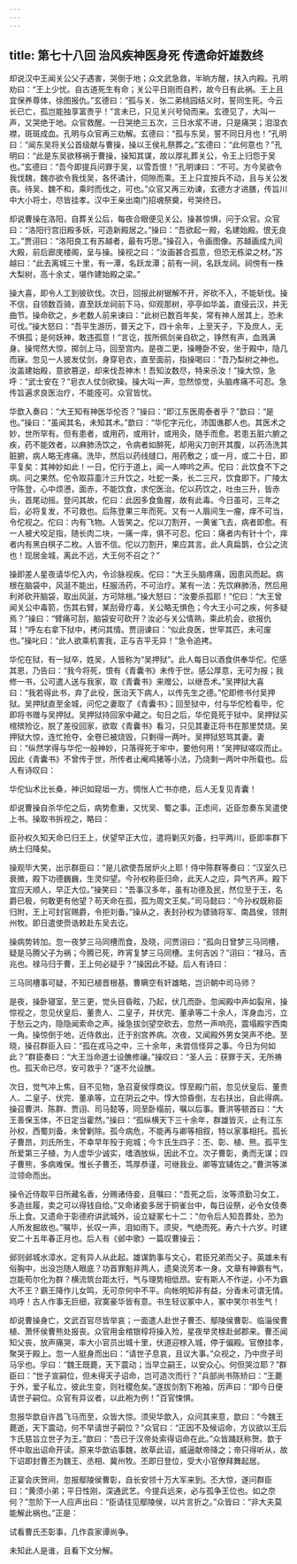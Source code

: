 ```yaml
---
---
---
```

title: 第七十八回 治风疾神医身死 传遗命奸雄数终
---

却说汉中王闻关公父子遇害，哭倒于地；众文武急救，半晌方醒，扶入内殿。孔明劝曰：“王上少忧。自古道死生有命；关公平日刚而自矜，故今日有此祸。王上且宜保养尊体，徐图报仇。”玄德曰：“孤与关、张二弟桃园结义时，誓同生死。今云长已亡，孤岂能独享富贵乎！”言未已，只见关兴号恸而来。玄德见了，大叫一声，又哭绝于地。众官救醒。一日哭绝三五次，三日水浆不进，只是痛哭；泪湿衣襟，斑斑成血。孔明与众官再三劝解。玄德曰：“孤与东吴，誓不同日月也！”孔明曰：“闻东吴将关公首级献与曹操，操以王侯礼祭葬之。”玄德曰：“此何意也？”孔明曰：“此是东吴欲移祸于曹操，操知其谋，故以厚礼葬关公，令王上归怨于吴也。”玄德曰：“吾今即提兵问罪于吴，以雪吾恨！”孔明谏曰：“不可。方今吴欲令我伐魏，魏亦欲令我伐吴，各怀谲计，伺隙而乘。王上只宜按兵不动，且与关公发丧。待吴、魏不和，乘时而伐之，可也。”众官又再三劝谏，玄德方才进膳，传旨川中大小将士，尽皆挂孝。汉中王亲出南门招魂祭奠，号哭终日。

却说曹操在洛阳，自葬关公后，每夜合眼便见关公。操甚惊惧，问于众官。众官曰：“洛阳行宫旧殿多妖，可造新殿居之。”操曰：“吾欲起一殿，名建始殿。恨无良工。”贾诩曰：“洛阳良工有苏越者，最有巧思。”操召入，令画图像。苏越画成九间大殿，前后廊庑楼阁，呈与操。操视之曰：“汝画甚合孤意，但恐无栋梁之材。”苏越曰：“此去离城三十里，有一潭，名跃龙潭；前有一祠，名跃龙祠。祠傍有一株大梨树，高十余丈，堪作建始殿之梁。”

操大喜，即令人工到彼砍伐。次日，回报此树锯解不开，斧砍不入，不能斩伐。操不信，自领数百骑，直至跃龙祠前下马，仰观那树，亭亭如华盖，直侵云汉，并无曲节。操命砍之，乡老数人前来谏曰：“此树已数百年矣，常有神人居其上，恐未可伐。”操大怒曰：“吾平生游历，普天之下，四十余年，上至天子，下及庶人，无不惧孤；是何妖神，敢违孤意！”言讫，拔所佩剑亲自砍之，铮然有声，血溅满身。操愕然大惊，掷剑上马，回至宫内。是夜二更，操睡卧不安，坐于殿中，隐几而寐。忽见一人披发仗剑，身穿皂衣，直至面前，指操喝曰：“吾乃梨树之神也。汝盖建始殿，意欲篡逆，却来伐吾神木！吾知汝数尽，特来杀汝！”操大惊，急呼：“武士安在？”皂衣人仗剑砍操。操大叫一声，忽然惊觉，头脑疼痛不可忍。急传旨遍求良医治疗，不能痊可。众官皆忧。

华歆入奏曰：“大王知有神医华伦否？”操曰：“即江东医周泰者乎？”歆曰：“是也。”操曰：“虽闻其名，未知其术。”歆曰：“华佗字元化，沛国谯郡人也。其医术之妙，世所罕有。但有患者，或用药，或用针，或用灸，随手而愈。若患五脏六腑之疾，药不能效者，以麻肺汤饮之，令病者如醉死，却用尖刀剖开其腹，以药汤洗其脏腑，病人略无疼痛。洗毕，然后以药线缝口，用药敷之；或一月，或二十日，即平复矣：其神妙如此！一日，佗行于道上，闻一人呻吟之声。佗曰：此饮食不下之病。问之果然。佗令取蒜齑汁三升饮之，吐蛇一条，长二三尺，饮食即下。广陵太守陈登，心中烦懑，面赤，不能饮食，求佗医治。佗以药饮之，吐虫三升，皆赤头，首尾动摇。登问其故，佗曰：此因多食鱼腥，故有此毒。今日虽可，三年之后，必将复发，不可救也。后陈登果三年而死。又有一人眉间生一瘤，痒不可当，令佗视之。佗曰：内有飞物。人皆笑之。佗以刀割开，一黄雀飞去，病者即愈。有一人被犬咬足指，随长肉二块，一痛一痒，俱不可忍。佗曰：痛者内有针十个，痒者内有黑白棋子二枚。人皆不信。佗以刀割开，果应其言。此人真扁鹊，仓公之流也！现居金城，离此不远，大王何不召之？”

操即差人星夜请华佗入内，令诊脉视疾。佗曰：“大王头脑疼痛，因患风而起。病根在脑袋中，风涎不能出，枉服汤药，不可治疗。某有一法：先饮麻肺汤，然后用利斧砍开脑袋，取出风涎，方可除根。”操大怒曰：“汝要杀孤耶！”佗曰：“大王曾闻关公中毒箭，伤其右臂，某刮骨疗毒，关公略无惧色；今大王小可之疾，何多疑焉？”操曰：“臂痛可刮，脑袋安可砍开？汝必与关公情熟，乘此机会，欲报仇耳！”呼左右拿下狱中，拷问其情。贾诩谏曰：“似此良医，世罕其匹，未可废也。”操叱曰：“此人欲乘机害我，正与吉平无异！”急令追拷。

华佗在狱，有一狱卒，姓吴，人皆称为“吴押狱”。此人每日以酒食供奉华佗。佗感其恩，乃告曰：“我今将死，恨有《青囊书》未传于世。感公厚意，无可为报；我修一书，公可遣人送与我家，取《青囊书》来赠公，以继吾术。”吴押狱大喜曰：“我若得此书，弃了此役，医治天下病人，以传先生之德。”佗即修书付吴押狱。吴押狱直至金城，问佗之妻取了《青囊书》；回至狱中，付与华佗检看毕，佗即将书赠与吴押狱。吴押狱持回家中藏之。旬日之后，华佗竟死于狱中。吴押狱买棺殡殓讫，脱了差役回家，欲取《青囊书》看习，只见其妻正将书在那里焚烧。吴押狱大惊，连忙抢夺，全卷已被烧毁，只剩得一两叶。吴押狱怒骂其妻。妻曰：“纵然学得与华佗一般神妙，只落得死于牢中，要他何用！”吴押狱嗟叹而止。因此《青囊书》不曾传于世，所传者止阉鸡猪等小法，乃烧剩一两叶中所载也。后人有诗叹曰：

华佗仙术比长桑，神识如窥垣一方。惆怅人亡书亦绝，后人无复见青囊！

却说曹操自杀华佗之后，病势愈重，又忧吴、蜀之事。正虑间，近臣忽奏东吴遣使上书。操取书拆视之，略曰：

臣孙权久知天命已归王上，伏望早正大位，遣将剿灭刘备，扫平两川，臣即率群下纳土归降矣。

操观毕大笑，出示群臣曰：“是儿欲使吾居炉火上耶！侍中陈群等奏曰：“汉室久已衰微，殿下功德巍巍，生灵仰望。今孙权称臣归命，此天人之应，异气齐声。殿下宜应天顺人，早正大位。”操笑曰：“吾事汉多年，虽有功德及民，然位至于王，名爵已极，何敢更有他望？苟天命在孤，孤为周文王矣。”司马懿曰：“今孙权既称臣归附，王上可封官赐爵，令拒刘备。”操从之，表封孙权为骠骑将军、南昌侯，领荆州牧。即日遣使赍诰敕赴东吴去讫。

操病势转加。忽一夜梦三马同槽而食，及晓，问贾诩曰：“孤向日曾梦三马同槽，疑是马腾父子为祸；今腾已死，昨宵复梦三马同槽。主何吉凶？”诩曰：“禄马，吉兆也。禄马归于曹，王上何必疑乎？”操因此不疑。后人有诗曰：

三马同槽事可疑，不知已植晋根基。曹瞒空有奸雄略，岂识朝中司马师？

是夜，操卧寝室，至三更，觉头目昏眩，乃起，伏几而卧。忽闻殿中声如裂帛，操惊视之，忽见伏皇后、董贵人、二皇子，并伏完、董承等二十余人，浑身血污，立于愁云之内，隐隐闻索命之声。操急拔剑望空砍去，忽然一声响亮，震塌殿宇西南一角。操惊倒于地，近侍救出，迁于别宫养病。次夜，又闻殿外男女哭声不绝。至晓，操召群臣入曰：“孤在戎马之中，三十余年，未尝信怪异之事。今日为何如此？”群臣奏曰：“大王当命道士设醮修禳。”操叹曰：“圣人云：获罪于天，无所祷也。孤天命已尽，安可救乎？”遂不允设醮。

次日，觉气冲上焦，目不见物，急召夏侯惇商议。惇至殿门前，忽见伏皇后、董贵人、二皇子、伏完、董承等，立在阴云之中。惇大惊昏倒，左右扶出，自此得病。操召曹洪、陈群、贾诩、司马懿等，同至卧榻前，嘱以后事。曹洪等顿首曰：“大王善保玉体，不日定当霍然。”操曰：“孤纵横天下三十余年，群雄皆灭，止有江东孙权，西蜀刘备，未曾剿除。孤今病危，不能再与卿等相叙，特以家事相托。孤长子曹昂，刘氏所生，不幸早年殁于宛城；今卞氏生四子：丕、彰、植、熊。孤平生所爱第三子植，为人虚华少诚实，嗜酒放纵，因此不立。次子曹彰，勇而无谋；四子曹熊，多病难保。惟长子曹丕，笃厚恭谨，可继我业。卿等宜辅佐之。”曹洪等涕泣领命而出。

操令近侍取平日所藏名香，分赐诸侍妾，且嘱曰：“吾死之后，汝等须勤习女工，多造丝履，卖之可以得钱自给。”又命诸妾多居于铜雀台中，每日设祭，必令女伎奏乐上食。又遗命于彰德府讲武城外，设立疑冢七十二：“勿令后人知吾葬处，恐为人所发掘故也。”嘱毕，长叹一声，泪如雨下。须臾，气绝而死。寿六十六岁。时建安二十五年春正月也。后人有《邺中歌》一篇叹曹操云：

邺则邺城水漳水，定有异人从此起。雄谋韵事与文心，君臣兄弟而父子。英雄未有俗胸中，出没岂随人眼底？功首罪魁非两人，遗臭流芳本一身。文章有神霸有气，岂能苟尔化为群？横流筑台距太行，气与理势相低昂。安有斯人不作逆，小不为霸大不王？霸王降作儿女鸣，无可奈何中不平。向帐明知非有益，分香未可谓无情。呜呼！古人作事无巨细，寂寞豪华皆有意。书生轻议冢中人，冢中笑尔书生气！

却说曹操身亡，文武百官尽皆举哀；一面遣人赴世子曹丕、鄢陵侯曹彰、临淄侯曹植、萧怀侯曹熊处报丧。众官用金棺银椁将操入殓，星夜举灵榇赴邺郡来。曹丕闻知父丧，放声痛哭，率大小官员出城十里，伏道迎榇入城，停于偏殿。官僚挂孝，聚哭于殿上。忽一人挺身而出曰：“请世子息哀，且议大事。”众视之，乃中庶子司马孚也。孚曰：“魏王既薨，天下震动；当早立嗣王，以安众心。何但哭泣耶？”群臣曰：“世子宣嗣位，但未得天子诏命，岂可造次而行？”兵部尚书陈矫曰：“王薨于外，爱子私立，彼此生变，则社稷危矣。”遂拔剑割下袍袖，厉声曰：“即今日便请世子嗣位。众官有异议者，以此袍为例！”百官悚惧。

忽报华歆自许昌飞马而至，众皆大惊。须臾华歆入，众问其来意，歆曰：“今魏王薨逝，天下震动，何不早请世子嗣位？”众官曰：“正因不及候诏命，方议欲以王后卞氏慈旨立世子为王。”歆曰：“吾已于汉帝处索得诏命在此。”众皆踊跃称贺。歆于怀中取出诏命开读。原来华歆谄事魏，故草此诏，威逼献帝降之；帝只得听从，故下诏即封曹丕为魏王、丞相、冀州牧。丕即日登位，受大小官僚拜舞起居。

正宴会庆贺间，忽报鄢陵侯曹彰，自长安领十万大军来到。丕大惊，遂问群臣曰：“黄须小弟；平日性刚，深通武艺。今提兵远来，必与孤争王位也。如之奈何？”忽阶下一人应声出曰：“臣请往见鄢陵侯，以片言折之。”众皆曰：“非大夫莫能解此祸也。”正是：

试看曹氏丕彰事，几作袁家谭尚争。

未知此人是谁，且看下文分解。